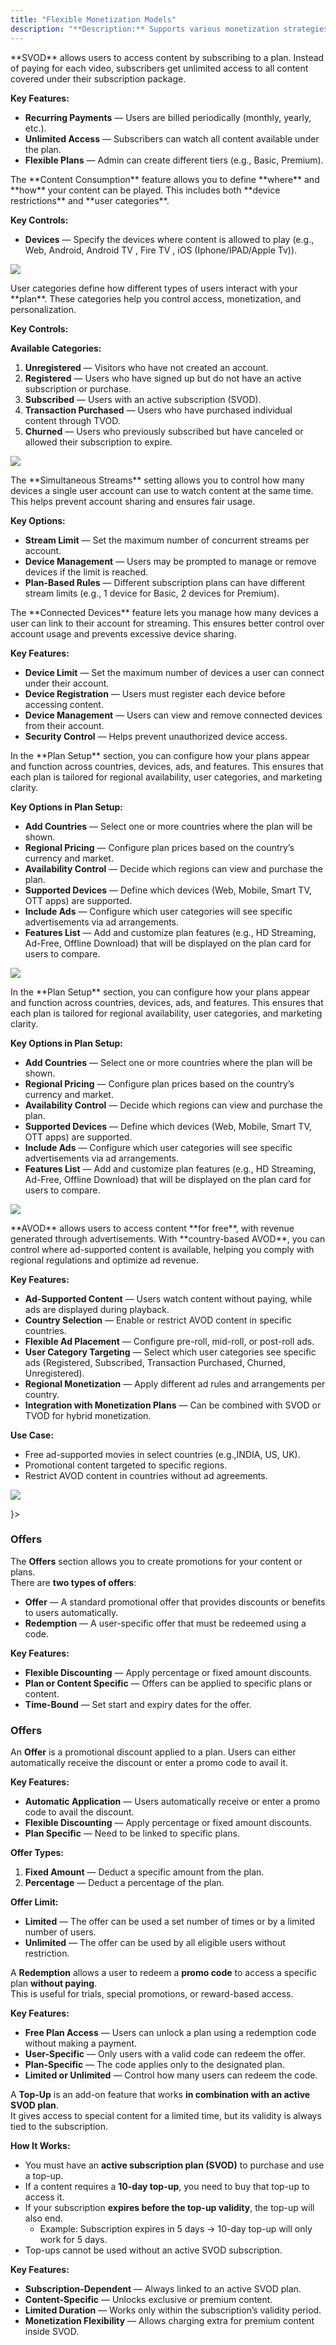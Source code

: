 ```yaml
---
title: "Flexible Monetization Models"
description: "**Description:** Supports various monetization strategies, including SVOD (Subscription Video on Demand), TVOD (Transactional Video on Demand), AVOD (Advertising Video on Demand), Offers, Redemptions, and Top-Ups."
---
```


<AccordionGroup>

  <Accordion title="SVOD (Subscription Video on Demand) " icon="wallet">
  **SVOD** allows users to access content by subscribing to a plan. Instead of paying for each video, subscribers get unlimited access to all content covered under their subscription package.

**Key Features:**

- **Recurring Payments** — Users are billed periodically (monthly, yearly, etc.).
- **Unlimited Access** — Subscribers can watch all content available under the plan.
- **Flexible Plans** — Admin can create different tiers (e.g., Basic, Premium).

<Accordion title="Content Consumption" icon="star">
The **Content Consumption** feature allows you to define **where** and **how** your content can be played.  
This includes both **device restrictions** and **user categories**.

**Key Controls:**

- **Devices** — Specify the devices where content is allowed to play (e.g., Web, Android, Android TV
  , Fire TV , iOS (Iphone/IPAD/Apple Tv)).

![](/images/Consumption.png)

</Accordion>
<Accordion title="User Categories" icon="star">
User categories define how different types of users interact with your **plan**.  
These categories help you control access, monetization, and personalization.

**Key Controls:**

**Available Categories:**

1. **Unregistered** — Visitors who have not created an account.
2. **Registered** — Users who have signed up but do not have an active subscription or purchase.
3. **Subscribed** — Users with an active subscription (SVOD).
4. **Transaction Purchased** — Users who have purchased individual content through TVOD.
5. **Churned** — Users who previously subscribed but have canceled or allowed their subscription to expire.

![](/images/user-category.png)

  </Accordion>
  <Accordion title="Simultaneous Streams" icon="star">
The **Simultaneous Streams** setting allows you to control how many devices a single user account can use to watch content at the same time. This helps prevent account sharing and ensures fair usage.

**Key Options:**

- **Stream Limit** — Set the maximum number of concurrent streams per account.
- **Device Management** — Users may be prompted to manage or remove devices if the limit is reached.
- **Plan-Based Rules** — Different subscription plans can have different stream limits (e.g., 1 device for Basic, 2 devices for Premium).

</Accordion>

<Accordion title="Connected Devices" icon="star">
The **Connected Devices** feature lets you manage how many devices a user can link to their account for streaming.  
This ensures better control over account usage and prevents excessive device sharing.

**Key Features:**

- **Device Limit** — Set the maximum number of devices a user can connect under their account.
- **Device Registration** — Users must register each device before accessing content.
- **Device Management** — Users can view and remove connected devices from their account.
- **Security Control** — Helps prevent unauthorized device access.

</Accordion>

<Accordion title="Plan Setup — Country Selection" icon="star">
In the **Plan Setup** section, you can configure how your plans appear and function across countries, devices, ads, and features.  
This ensures that each plan is tailored for regional availability, user categories, and marketing clarity.

**Key Options in Plan Setup:**

- **Add Countries** — Select one or more countries where the plan will be shown.
- **Regional Pricing** — Configure plan prices based on the country’s currency and market.
- **Availability Control** — Decide which regions can view and purchase the plan.
- **Supported Devices** — Define which devices (Web, Mobile, Smart TV, OTT apps) are supported.
- **Include Ads** — Configure which user categories will see specific advertisements via ad arrangements.
- **Features List** — Add and customize plan features (e.g., HD Streaming, Ad-Free, Offline Download) that will be displayed on the plan card for users to compare.

![](/images/plan-setup.png)

</Accordion>

</Accordion>

<Accordion title="TVOD (Transactional Video on Demand)" icon="wallet">
In the **Plan Setup** section, you can configure how your plans appear and function across countries, devices, ads, and features.  
This ensures that each plan is tailored for regional availability, user categories, and marketing clarity.

**Key Options in Plan Setup:**

- **Add Countries** — Select one or more countries where the plan will be shown.
- **Regional Pricing** — Configure plan prices based on the country’s currency and market.
- **Availability Control** — Decide which regions can view and purchase the plan.
- **Supported Devices** — Define which devices (Web, Mobile, Smart TV, OTT apps) are supported.
- **Include Ads** — Configure which user categories will see specific advertisements via ad arrangements.
- **Features List** — Add and customize plan features (e.g., HD Streaming, Ad-Free, Offline Download) that will be displayed on the plan card for users to compare.

![](/images/plan-setusp.png)

</Accordion>

<Accordion title="AVOD (Advertising Video on Demand)" icon="wallet">
**AVOD** allows users to access content **for free**, with revenue generated through advertisements.  
With **country-based AVOD**, you can control where ad-supported content is available, helping you comply with regional regulations and optimize ad revenue.

**Key Features:**

- **Ad-Supported Content** — Users watch content without paying, while ads are displayed during playback.
- **Country Selection** — Enable or restrict AVOD content in specific countries.
- **Flexible Ad Placement** — Configure pre-roll, mid-roll, or post-roll ads.
- **User Category Targeting** — Select which user categories see specific ads (Registered, Subscribed, Transaction Purchased, Churned, Unregistered).
- **Regional Monetization** — Apply different ad rules and arrangements per country.
- **Integration with Monetization Plans** — Can be combined with SVOD or TVOD for hybrid monetization.

**Use Case:**

- Free ad-supported movies in select countries (e.g.,INDIA, US, UK).
- Promotional content targeted to specific regions.
- Restrict AVOD content in countries without ad agreements.

![](/images/plan-setusp.png)

</Accordion>
<Accordion title="Offers" icon={<img src="/images/Offers.png" alt="Offers" style={{ width: '20px', height: '20px' }} />}>

### Offers

The **Offers** section allows you to create promotions for your content or plans.  
There are **two types of offers**:

- **Offer** — A standard promotional offer that provides discounts or benefits to users automatically.
- **Redemption** — A user-specific offer that must be redeemed using a code.

**Key Features:**

- **Flexible Discounting** — Apply percentage or fixed amount discounts.
- **Plan or Content Specific** — Offers can be applied to specific plans or content.
- **Time-Bound** — Set start and expiry dates for the offer.

<Accordion title="Offer" icon="rocket">

### Offers

An **Offer** is a promotional discount applied to a plan. Users can either automatically receive the discount or enter a promo code to avail it.

**Key Features:**

- **Automatic Application** — Users automatically receive or enter a promo code to avail the discount.
- **Flexible Discounting** — Apply percentage or fixed amount discounts.
- **Plan Specific** — Need to be linked to specific plans.

**Offer Types:**

1. **Fixed Amount** — Deduct a specific amount from the plan.
2. **Percentage** — Deduct a percentage of the plan.

**Offer Limit:**

- **Limited** — The offer can be used a set number of times or by a limited number of users.
- **Unlimited** — The offer can be used by all eligible users without restriction.

</Accordion>

<Accordion title="Redemption" icon="Gift">

A **Redemption** allows a user to redeem a **promo code** to access a specific plan **without paying**.  
This is useful for trials, special promotions, or reward-based access.

**Key Features:**

- **Free Plan Access** — Users can unlock a plan using a redemption code without making a payment.
- **User-Specific** — Only users with a valid code can redeem the offer.
- **Plan-Specific** — The code applies only to the designated plan.
- **Limited or Unlimited** — Control how many users can redeem the code.

</Accordion>

</Accordion>

<Accordion title="Top-Up" icon="tv">

A **Top-Up** is an add-on feature that works **in combination with an active SVOD plan**.  
It gives access to special content for a limited time, but its validity is always tied to the subscription.

**How It Works:**

- You must have an **active subscription plan (SVOD)** to purchase and use a top-up.
- If a content requires a **10-day top-up**, you need to buy that top-up to access it.
- If your subscription **expires before the top-up validity**, the top-up will also end.
  - Example: Subscription expires in 5 days → 10-day top-up will only work for 5 days.
- Top-ups cannot be used without an active SVOD subscription.

**Key Features:**

- **Subscription-Dependent** — Always linked to an active SVOD plan.
- **Content-Specific** — Unlocks exclusive or premium content.
- **Limited Duration** — Works only within the subscription’s validity period.
- **Monetization Flexibility** — Allows charging extra for premium content inside SVOD.

</Accordion>

</AccordionGroup>
